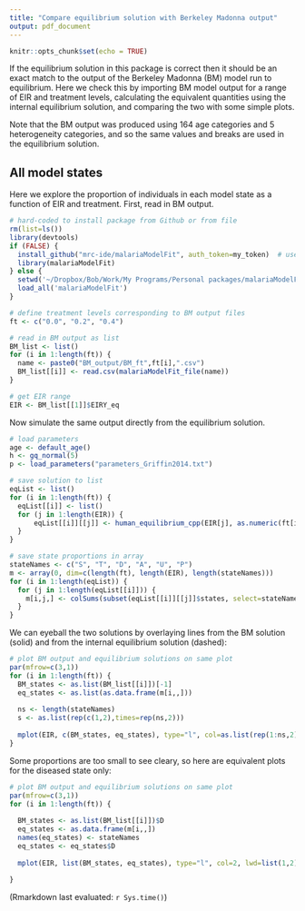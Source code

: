 ```yaml
---
title: "Compare equilibrium solution with Berkeley Madonna output"
output: pdf_document
---
```


```r
knitr::opts_chunk$set(echo = TRUE)
```

If the equilibrium solution in this package is correct then it should be an exact match to the output of the Berkeley Madonna (BM) model run to equilibrium. Here we check this by importing BM model output for a range of EIR and treatment levels, calculating the equivalent quantities using the internal equilibrium solution, and comparing the two with some simple plots. 

Note that the BM output was produced using 164 age categories and 5 heterogeneity categories, and so the same values and breaks are used in the equilibrium solution.


## All model states

Here we explore the proportion of individuals in each model state as a function of EIR and treatment. First, read in BM output.

```r
# hard-coded to install package from Github or from file
rm(list=ls())
library(devtools)
if (FALSE) {
  install_github("mrc-ide/malariaModelFit", auth_token=my_token)  # use your own Github personal access token as my_token here. This step is required as the package is currently private.
  library(malariaModelFit)
} else {
  setwd('~/Dropbox/Bob/Work/My Programs/Personal packages/malariaModelFit')
  load_all('malariaModelFit')
}
```

```r
# define treatment levels corresponding to BM output files
ft <- c("0.0", "0.2", "0.4")

# read in BM output as list
BM_list <- list()
for (i in 1:length(ft)) {
  name <- paste0("BM_output/BM_ft",ft[i],".csv")
  BM_list[[i]] <- read.csv(malariaModelFit_file(name))
}

# get EIR range
EIR <- BM_list[[1]]$EIRY_eq
```

Now simulate the same output directly from the equilibrium solution.

```r
# load parameters
age <- default_age()
h <- gq_normal(5)
p <- load_parameters("parameters_Griffin2014.txt")

# save solution to list
eqList <- list()
for (i in 1:length(ft)) {
  eqList[[i]] <- list()
  for (j in 1:length(EIR)) {
      eqList[[i]][[j]] <- human_equilibrium_cpp(EIR[j], as.numeric(ft[i]), p, age, h$nodes, h$weights)
  }
}

# save state proportions in array
stateNames <- c("S", "T", "D", "A", "U", "P")
m <- array(0, dim=c(length(ft), length(EIR), length(stateNames)))
for (i in 1:length(eqList)) {
  for (j in 1:length(eqList[[i]])) {
    m[i,j,] <- colSums(subset(eqList[[i]][[j]]$states, select=stateNames))
  }
}

```

We can eyeball the two solutions by overlaying lines from the BM solution (solid) and from the internal equilibrium solution (dashed):

```r
# plot BM output and equilibrium solutions on same plot
par(mfrow=c(3,1))
for (i in 1:length(ft)) {
  BM_states <- as.list(BM_list[[i]])[-1]
  eq_states <- as.list(as.data.frame(m[i,,]))
  
  ns <- length(stateNames)
  s <- as.list(rep(c(1,2),times=rep(ns,2)))
  
  mplot(EIR, c(BM_states, eq_states), type="l", col=as.list(rep(1:ns,2)), lwd=s, lty=s, ymin=0, ymax=1, xlab="EIR", ylab="proportion", main=paste0("ft = ",ft[i]), legend_margin=8, legend1_title="Model state", legend1_label=stateNames, legend1_col=1:length(stateNames), legend1_pch=NULL, legend2_title="Simulation type", legend2_label=c("BM","equilibrium"), legend2_lty=c(1,2), legend2_lwd=c(1,2), legend2_pch=NULL, log="x")
}
```

Some proportions are too small to see cleary, so here are equivalent plots for the diseased state only:

```r
# plot BM output and equilibrium solutions on same plot
par(mfrow=c(3,1))
for (i in 1:length(ft)) {
  
  BM_states <- as.list(BM_list[[i]])$D
  eq_states <- as.data.frame(m[i,,])
  names(eq_states) <- stateNames
  eq_states <- eq_states$D
  
  mplot(EIR, list(BM_states, eq_states), type="l", col=2, lwd=list(1,2), lty=list(1,2), ymin=0, ymax=0.015, xlab="EIR", ylab="proportion", main=paste0("ft = ",ft[i]), legend_margin=8, legend1_title="Model state", legend1_label="D", legend1_col=2, legend1_pch=NULL, legend2_title="Simulation type", legend2_label=c("BM","equilibrium"), legend2_lty=c(1,2), legend2_lwd=c(1,2), legend2_pch=NULL, log="x")
  
}
```

(Rmarkdown last evaluated: `r Sys.time()`)